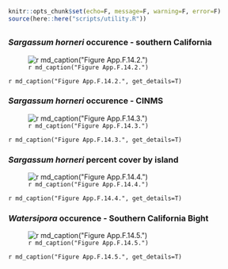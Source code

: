 ```r
knitr::opts_chunk$set(echo=F, message=F, warning=F, error=F)
source(here::here("scripts/utility.R"))
```

## {.tabset}

### _Sargassum horneri_ occurence - southern California

![`r md_caption("Figure App.F.14.2.")`](../img/cinms_cr/App.F.14.2.Sargassum_expansion.jpg)

`r md_caption("Figure App.F.14.2.", get_details=T)`

### _Sargassum horneri_ occurence - CINMS

![`r md_caption("Figure App.F.14.3.")`](../img/cinms_cr/App.F.14.3_S.horneri_PresenceAbsence.jpg)

`r md_caption("Figure App.F.14.3.", get_details=T)`

### _Sargassum horneri_ percent cover by island

![`r md_caption("Figure App.F.14.4.")`](../img/cinms_cr/App.F.14.4.Sargassum_graph.jpg)

`r md_caption("Figure App.F.14.4.", get_details=T)`

### _Watersipora_ occurence - Southern California Bight

![`r md_caption("Figure App.F.14.5.")`](../img/cinms_cr/App.F.14.5.Watersipora_map_Page.jpg)

`r md_caption("Figure App.F.14.5.", get_details=T)`
